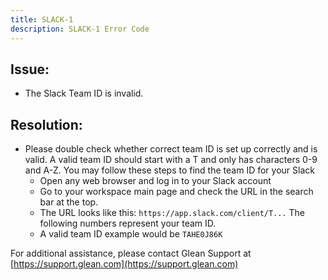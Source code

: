 ```yaml
---
title: SLACK-1
description: SLACK-1 Error Code
---
```


## Issue:

- The Slack Team ID is invalid.

## Resolution:

- Please double check whether correct team ID is set up correctly and is valid. A valid team ID should start with a T and only has characters 0-9 and A-Z. You may follow these steps to find the team ID for your Slack
    - Open any web browser and log in to your Slack account
    - Go to your workspace main page and check the URL in the search bar at the top.
    - The URL looks like this: `https://app.slack.com/client/T...` The following numbers represent your team ID.
    - A valid team ID example would be `TAHE0J86K`

For additional assistance, please contact Glean Support at [https://support.glean.com](https://support.glean.com)
